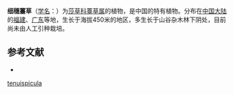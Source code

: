 {{Speciesbox
| name = 细穗薹草
| status = 
| status_system = 
| image =
| genus = Carex
| species = tenuispicula
| authority = T. Tang ex S. Y. Liang
}}

'''细穗薹草'''（[[学名|学名]]：{{lang|la|''Carex tenuispicula''}}）为[[莎草科|莎草科]][[薹草属|薹草属]]的植物，是中国的特有植物。分布在[[中国大陆|中国大陆]]的[[福建|福建]]、[[广东|广东]]等地，生长于海拔450米的地区，多生长于山谷杂木林下阴处，目前尚未由人工引种栽培。

== 参考文献 ==
<div class="references-small">
* {{cite web| url =http://www.bioinfo.cn/db05/KmzwSpecies.php?action=view&id=6817| title =细穗薹草| work =《中国高等植物数据库全库》| publisher =中国科学院微生物研究所| author =昆明植物研究所| accessdate =2009-02-24| deadurl =yes| archiveurl =https://web.archive.org/web/20160305025921/http://www.bioinfo.cn/db05/KmzwSpecies.php?action=view&id=6817| archivedate =2016-03-05}}
</div>
{{Taxonbar|from=Q15227186}}

{{DEFAULTSORT:Carex tenuispicula}}
[[Category:薹草属|tenuispicula]]


{{Carex-stub}}